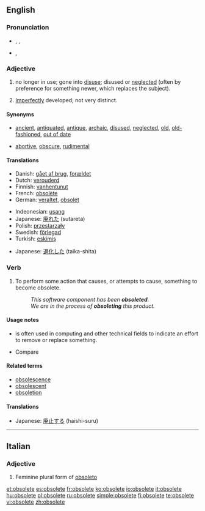 ==English==

===Pronunciation===
* {{a|US}} {{enPR|äbʹsəlēt}}, {{IPA|/ˈɑbsəliːt/}}, {{SAMPA|/'Abs@li:t/}}
* {{a|UK}} {{IPA|/ˈɒbsəliːt/}}, {{SAMPA|/'Qbs@li:t/}}

===Adjective===
{{en-adj}}

# {{context|of words, equipment, etc.}} no longer in use; gone into [[disuse]]; disused or [[neglect]]ed (often by preference for something newer, which replaces the subject).
# {{biology}} [[imperfect|Imperfectly]] developed; not very distinct.

====Synonyms====
* {{sense|no longer in use}} [[ancient]], [[antiquated]], [[antique]], [[archaic]], [[disused]], [[neglected]], [[old]], [[old-fashioned]], [[out of date]]
* {{sense|in biology: imperfectly developed}} [[abortive]], [[obscure]], [[rudimental]]

====Translations====
{{trans-top|no longer in use}}
* Danish: [[gået af brug]], [[forældet]]
* Dutch: [[verouderd]]
* Finnish: [[vanhentunut]]
* French: [[obsolète]]
* German: [[veraltet]], [[obsolet]]
{{trans-mid}}
* Indeonesian: [[usang]]
* Japanese: [[廃れた]] (sutareta)
* Polish: [[przestarzały]]
* Swedish: [[förlegad]]
* Turkish: [[eskimiş]]
{{trans-bottom}}

{{trans-top|in biology: imperfectly developed}}
* Japanese: [[退化した]] (taika-shita)
{{trans-mid}}
{{trans-bottom}}

===Verb===
{{en-verb|obsolet|ing}}

# {{nonstandard}} To perform some action that causes, or attempts to cause, something to become obsolete.
#: ''This software component has been '''obsoleted'''.''
#: ''We are in the process of '''obsoleting''' this product.''

====Usage notes====
* {{term|obsolete|To obsolete}} is often used in computing and other technical fields to indicate an effort to remove or replace something.
* Compare {{term|deprecated||no longer considered correct usage}}

====Related terms====
* [[obsolescence]]
* [[obsolescent]]
* [[obsoletion]]

====Translations====
{{trans-top|to perform some action that causes something to become obsolete}}
* Japanese: [[廃止する]] (haishi-suru)
{{trans-mid}}
{{trans-bottom}}

----

==Italian==

===Adjective===
{{infl|it|adjective form|g={{f|p}}|feminine plural form of|obsoleto}}

# Feminine plural form of [[obsoleto]]

[[et:obsolete]]
[[es:obsolete]]
[[fr:obsolete]]
[[ko:obsolete]]
[[io:obsolete]]
[[it:obsolete]]
[[hu:obsolete]]
[[pl:obsolete]]
[[ru:obsolete]]
[[simple:obsolete]]
[[fi:obsolete]]
[[te:obsolete]]
[[vi:obsolete]]
[[zh:obsolete]]